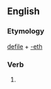 ==English==

===Etymology===
[[defile]] + [[-eth]]

===Verb===
{{head|en|verb form}}

# {{en-archaic third-person singular of|defile}}